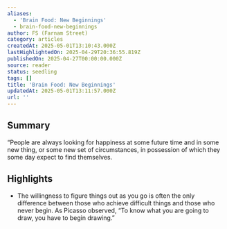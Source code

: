 ```yaml
---
aliases:
  - 'Brain Food: New Beginnings'
  - brain-food-new-beginnings
author: FS (Farnam Street)
category: articles
createdAt: 2025-05-01T13:10:43.000Z
lastHighlightedOn: 2025-04-29T20:36:55.819Z
publishedOn: 2025-04-27T00:00:00.000Z
source: reader
status: seedling
tags: []
title: 'Brain Food: New Beginnings'
updatedAt: 2025-05-01T13:11:57.000Z
url: ''
---
```

## Summary

“People are always looking for happiness at some future time and in some new thing, or some new set of circumstances, in possession of which they some day expect to find themselves.

## Highlights

- The willingness to figure things out as you go is often the only difference between those who achieve difficult things and those who never begin.
  As Picasso observed, “To know what you are going to draw, you have to begin drawing.”
